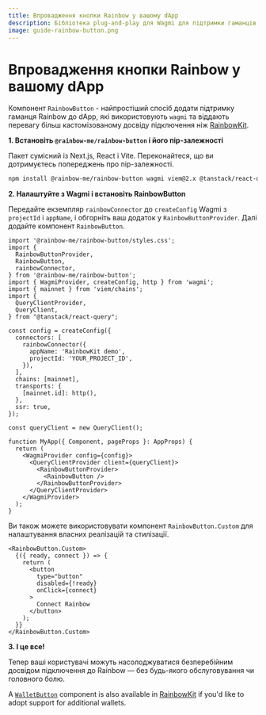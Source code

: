 ```yaml
---
title: Впровадження кнопки Rainbow у вашому dApp
description: Бібліотека plug-and-play для Wagmi для підтримки гаманців Rainbow у вашому dApp
image: guide-rainbow-button.png
---
```


# Впровадження кнопки Rainbow у вашому dApp

Компонент `RainbowButton` - найпростіший спосіб додати підтримку гаманця Rainbow до dApp, які використовують `wagmi` та віддають перевагу більш кастомізованому досвіду підключення ніж [RainbowKit](https://www.rainbowkit.com/docs/installation).

**1. Встановіть `@rainbow-me/rainbow-button` і його пір-залежності**

Пакет сумісний із Next.js, React і Vite. Переконайтеся, що ви дотримуєтесь попереджень про пір-залежності.

```bash
npm install @rainbow-me/rainbow-button wagmi viem@2.x @tanstack/react-query
```

**2. Налаштуйте з Wagmi і встановіть RainbowButton**

Передайте екземпляр `rainbowConnector` до `createConfig` Wagmi з `projectId` і `appName`, і обгорніть ваш додаток у `RainbowButtonProvider`. Далі додайте компонент `RainbowButton`.

```tsx
import '@rainbow-me/rainbow-button/styles.css';
import {
  RainbowButtonProvider,
  RainbowButton,
  rainbowConnector,
} from '@rainbow-me/rainbow-button';
import { WagmiProvider, createConfig, http } from 'wagmi';
import { mainnet } from 'viem/chains';
import {
  QueryClientProvider,
  QueryClient,
} from "@tanstack/react-query";

const config = createConfig({
  connectors: [
    rainbowConnector({
      appName: 'RainbowKit demo',
      projectId: 'YOUR_PROJECT_ID',
    }),
  ],
  chains: [mainnet],
  transports: {
    [mainnet.id]: http(),
  },
  ssr: true,
});

const queryClient = new QueryClient();

function MyApp({ Component, pageProps }: AppProps) {
  return (
    <WagmiProvider config={config}>
      <QueryClientProvider client={queryClient}>
        <RainbowButtonProvider>
          <RainbowButton />
        </RainbowButtonProvider>
      </QueryClientProvider>
    </WagmiProvider>
  );
}
```

Ви також можете використовувати компонент `RainbowButton.Custom` для налаштування власних реалізацій та стилізації.

```tsx
<RainbowButton.Custom>
  {({ ready, connect }) => {
    return (
      <button
        type="button"
        disabled={!ready}
        onClick={connect}
      >
        Connect Rainbow
      </button>
    );
  }}
</RainbowButton.Custom>
```

**3. І це все!**

Тепер ваші користувачі можуть насолоджуватися безперебійним досвідом підключення до Rainbow — без будь-якого обслуговування чи головного болю.

A [`WalletButton`](https://www.rainbowkit.com/docs/wallet-button) component is also available in [RainbowKit](https://www.rainbowkit.com/docs/installation) if you'd like to adopt support for additional wallets.
